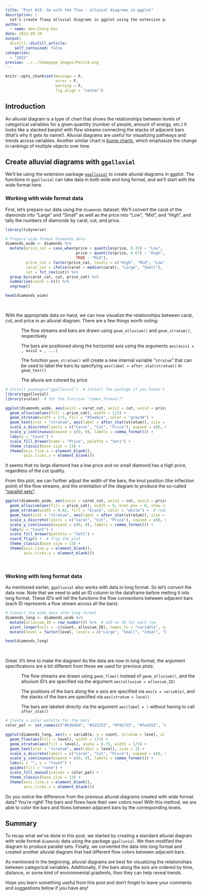 ```yaml
---
title: "Post #19. Go with the flow - alluvial diagrams in ggplot"
description: |
  Let's create flowy alluvial diagrams in ggplot using the extension package `ggalluvial`!
author:
  - name: Gen-Chang Hsu
date: 2022-09-10
output:
  distill::distill_article:
    self_contained: false
categories:
  - "2022"
preview: ../../homepage_images/Post19.png
---
```


<!-- Webpage style -->
<style>
d-article a {
    color: #2780e3 !important;
    border-bottom: none !important;
}

d-article a:hover {
    color: #2780e3 !important;
    border-bottom: 2px solid !important;
}

d-byline {
    margin-left: -10% !important;
}

d-title {
    margin-left: -10%;
}

d-title h1{
    font-size: 45px;
    width: 130%;
}

d-article {
    margin-left: -10%;
}

p {
    width: 120%;
}

d-article h2 {
    width: 120%;
}

d-article h3 {
  width: 120%;
  font-size: 28px;
}

div.article-footer{
    width: 120%;
}

d-article div.sourceCode { 
    width: 120% !important;
}

d-article pre { 
    width: 120% !important;
}

div.l-body {
    width: 120% !important;
}

div.l-body img {
    margin-right: 20% !important;
}

</style>

```r
knitr::opts_chunk$set(message = F, 
                      error = F, 
                      warning = F,
                      fig.align = "center")

```

<!-- Start of the article -->

## Introduction

An alluvial diagram is a type of chart that shows the relationships between levels of categorical variables for a given quantity (number of people, amount of energy, etc.) It looks like a stacked barplot with flow streams connecting the stacks of adjacent bars (that's why it gets its name!). Alluvial diagrams are useful for visualizing pathways and trends across variables. Another similar chart is [bump charts](https://genchanghsu.github.io/ggGallery/posts/2022-08-01-post-18-bump-charts-with-ggplot/), which emphasize the change in rankings of multiple objects over time. 

## Create alluvial diagrams with `ggalluvial`

We'll be using the extension package [`ggalluvial`](https://corybrunson.github.io/ggalluvial/) to create alluvial diagrams in ggplot. The functions in `ggalluvial` can take data in both wide and long format, and we'll start with the wide format here. 

### Working with wide format data

First, let's prepare our data using the `diamonds` dataset: We'll convert the carat of the diamonds into "Large" and "Small" as well as the price into "Low", "Mid", and "High", and tally the numbers of diamonds by carat, cut, and price.

```r
library(tidyverse)

# Prepare wide-format diamonds data
diamonds_wide <- diamonds %>% 
  mutate(price_cat = case_when(price < quantile(price, 0.33) ~ "Low",
                               price > quantile(price, 0.67) ~ "High",
                               TRUE ~ "Mid"),
         price_cat = factor(price_cat, levels = c("High", "Mid", "Low")),
         carat_cat = ifelse(carat > median(carat), "Large", "Small"),
         cut = fct_rev(cut)) %>% 
  group_by(carat_cat, cut, price_cat) %>%
  summarise(count = n()) %>% 
  ungroup()

head(diamonds_wide)

```

<br>

With the appropriate data on hand, we can now visualize the relationships between carat, cut, and price in an alluvial diagram. There are a few things worth noting:

<span id = "aa" style="display: block; margin-top: 0px; margin-left: 50px">The flow streams and bars are drawn using `geom_alluvium()` and `geom_stratum()`, respectively</span>

<span id = "bb" style="display: block; margin-top: 5px; margin-left: 50px">The bars are positioned along the horizontal axis using the arguments `aes(axis1 = , axis2 = , ...)`</span>

<span id = "cc" style="display: block; margin-top: 5px; margin-left: 50px">The function `geom_stratum()` will create a new internal variable "`stratum`" that can be used to label the bars by specifying `aes(label = after_stat(stratum))` in `geom_text()`</span>

<span id = "dd" style="display: block; margin-top: 5px; margin-left: 50px">The alluvia are colored by price</span>

<style>

d-article p span#aa:before { 
  content: "(1) "; 
  display: inline-block;
  margin-left: -1.5em;
  margin-right: 0.3em;
}

d-article p span#bb:before { 
  content: "(2) "; 
  display: inline-block;
  margin-left: -1.5em;
  margin-right: 0.3em;
}

d-article p span#cc:before { 
  content: "(3) "; 
  display: inline-block;
  margin-left: -1.5em;
  margin-right: 0.3em;
}

d-article p span#dd:before { 
  content: "(3) "; 
  display: inline-block;
  margin-left: -1.5em;
  margin-right: 0.3em;
}

d-article table.lightable-paper {
  margin-bottom: 0px; 
}

</style>

```r
# install.packages("ggalluvial")  # install the package if you haven't
library(ggalluvial)
library(scales)  # for the function "comma_format()"

ggplot(diamonds_wide, aes(axis1 = carat_cat, axis2 = cut, axis3 = price_cat, y = count)) +
  geom_alluvium(aes(fill = price_cat), width = 1/5) +
  geom_stratum(width = 1/5, fill = "#fee6ce", color = "grey30") +
  geom_text(stat = "stratum", aes(label = after_stat(stratum)), size = 2.5) +
  scale_x_discrete(limits = c("Carat", "Cut", "Price"), expand = c(0, 0.2)) +
  scale_y_continuous(expand = c(0, 0), labels = comma_format()) + 
  labs(y = "Count") + 
  scale_fill_brewer(name = "Price", palette = "Set1") + 
  theme_classic(base_size = 13) + 
  theme(axis.line.x = element_blank(),
        axis.ticks.x = element_blank())

```
It seems that no large diamond has a low price and no small diamond has a high price, regardless of the cut quality.

From this plot, we can further adjust the width of the bars, the knot position (the inflection point) of the flow streams, and the orientation of the diagram to produce the so-called ["parallel sets"](https://dataforvisualization.com/charts/parallel-sets-plot/):

```r
ggplot(diamonds_wide, aes(axis1 = carat_cat, axis2 = cut, axis3 = price_cat, y = count)) +
  geom_alluvium(aes(fill = price_cat), width = 0, knot.pos = 0, show.legend = F) +  # knot.pos = 0 produces straight flow streams
  geom_stratum(width = 0.02, fill = "black", color = "white") +  # reduce the bar width to create thick lines
  geom_text(stat = "stratum", aes(label = after_stat(stratum)), size = 2.5, nudge_x = 0.05) +
  scale_x_discrete(limits = c("Carat", "Cut", "Price"), expand = c(0, 0.1)) +
  scale_y_continuous(expand = c(0, 0), labels = comma_format()) + 
  labs(y = "Count") + 
  scale_fill_brewer(palette = "Set1") + 
  coord_flip() +  # flip the plot
  theme_classic(base_size = 13) + 
  theme(axis.line.y = element_blank(),
        axis.ticks.y = element_blank())

```

<br>

### Working with long format data

As mentioned earlier, `ggalluvial` also works with data in long format. So let's convert the data now. Note that we need to add an ID column to the dataframe before melting it into long format. These ID's will tell the functions the flow connections between adjacent bars (each ID represents a flow stream across all the bars).

```r
# Convert the wide data into long format
diamonds_long <- diamonds_wide %>%
  mutate(alluvium_ID = row_number()) %>%  # add an ID for each row
  pivot_longer(cols = -c(count, alluvium_ID), names_to = "variable", values_to = "level") %>% 
  mutate(level = factor(level, levels = c("Large", "Small", "Ideal", "Premium", "Very Good", "Good", "Fair", "High", "Mid", "Low")))  # adjust the level order for later plotting

head(diamonds_long)
```

<br>

Great. It's time to make the diagram! As the data are now in long format, the argument specifications are a bit different from those we used for previous plots:

<span id = "aaa" style="display: block; margin-top: 0px; margin-left: 50px">The flow streams are drawn using `geom_flow()` instead of `geom_alluvium()`, and the alluvium ID's are specified via the argument `aes(alluvium = alluvium_ID)`</span>

<span id = "bbb" style="display: block; margin-top: 5px; margin-left: 50px">The positions of the bars along the x-axis are specified via `aes(x = variable)`, and the stacks of the bars are specified via `aes(stratum = level)`</span>

<span id = "ccc" style="display: block; margin-top: 5px; margin-left: 50px">The bars are labeled directly via the argument `aes(label = )` without having to call `after_stat()`</span>

<style>

d-article p span#aaa:before { 
  content: "(1) "; 
  display: inline-block;
  margin-left: -1.5em;
  margin-right: 0.3em;
}

d-article p span#bbb:before { 
  content: "(2) "; 
  display: inline-block;
  margin-left: -1.5em;
  margin-right: 0.3em;
}

d-article p span#ccc:before { 
  content: "(3) "; 
  display: inline-block;
  margin-left: -1.5em;
  margin-right: 0.3em;
}

d-article table.lightable-paper {
  margin-bottom: 0px; 
}

</style>

```r
# Create a color palette for the bars
color_pal <- set_names(c("#bdbdbd", "#525252", "#fde725", "#7ad151", "#22a884", "#2a788e", "#414487", "#e41a1c", "#377eb8", "#4daf4a"), nm = levels(diamonds_long$level))

ggplot(diamonds_long, aes(x = variable, y = count, stratum = level, alluvium = alluvium_ID)) +
  geom_flow(aes(fill = level), width = 1/5) +
  geom_stratum(aes(fill = level), alpha = 0.75, width = 1/5) +
  geom_text(stat = "stratum", aes(label = level), size = 3) +
  scale_x_discrete(labels = c("Carat", "Cut", "Price"), expand = c(0, 0.2)) +
  scale_y_continuous(expand = c(0, 0), labels = comma_format()) + 
  labs(x = "", y = "Count") +
  guides(fill = "none") + 
  scale_fill_manual(values = color_pal) +
  theme_classic(base_size = 13) + 
  theme(axis.line.x = element_blank(),
        axis.ticks.x = element_blank())

```

Do you notice the difference from the previous alluvial diagrams created with wide format data? You're right! The bars and flows have their own colors now! With this method, we are able to color the bars and flows between adjacent bars by the corresponding levels.

## Summary

To recap what we've done in this post, we started by creating a standard alluvial diagram with wide format `diamonds` data using the package `ggalluvial`. We then modified the diagram to produce parallel sets. Finally, we converted the data into long format and created another alluvial diagram that had different flow colors between adjacent bars.

As mentioned in the beginning, alluvial diagrams are best for visualizing the relationships between categorical variables. Additionally, if the bars along the axis are ordered by time, distance, or some kind of environmental gradients, then they can help reveal trends.

Hope you learn something useful from this post and don't forget to leave your comments and suggestions below if you have any!


